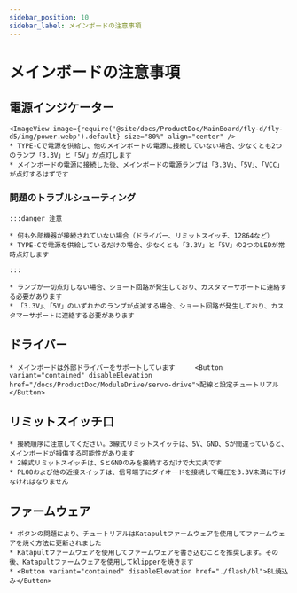 ```yaml
---
sidebar_position: 10
sidebar_label: メインボードの注意事項
---
```


# メインボードの注意事項

## 電源インジケーター
    <ImageView image={require('@site/docs/ProductDoc/MainBoard/fly-d/fly-d5/img/power.webp').default} size="80%" align="center" />
    * TYPE-Cで電源を供給し、他のメインボードの電源に接続していない場合、少なくとも2つのランプ「3.3V」と「5V」が点灯します
    * メインボードの電源に接続した後、メインボードの電源ランプは「3.3V」、「5V」、「VCC」が点灯するはずです

### 問題のトラブルシューティング


    :::danger 注意

    * 何も外部機器が接続されていない場合（ドライバー、リミットスイッチ、12864など）
    * TYPE-Cで電源を供給しているだけの場合、少なくとも「3.3V」と「5V」の2つのLEDが常時点灯します

    :::

    * ランプが一切点灯しない場合、ショート回路が発生しており、カスタマーサポートに連絡する必要があります
    * 「3.3V」、「5V」のいずれかのランプが点滅する場合、ショート回路が発生しており、カスタマーサポートに連絡する必要があります

## ドライバー

    * メインボードは外部ドライバーをサポートしています     <Button variant="contained" disableElevation href="/docs/ProductDoc/ModuleDrive/servo-drive">配線と設定チュートリアル</Button>

## リミットスイッチ口

    * 接続順序に注意してください。3線式リミットスイッチは、5V、GND、Sが間違っていると、メインボードが損傷する可能性があります
    * 2線式リミットスイッチは、SとGNDのみを接続するだけで大丈夫です
    * PL08および他の近接スイッチは、信号端子にダイオードを接続して電圧を3.3V未満に下げなければなりません

## ファームウェア

    * ボタンの問題により、チュートリアルはKatapultファームウェアを使用してファームウェアを焼く方法に更新されました
    * Katapultファームウェアを使用してファームウェアを書き込むことを推奨します。その後、Katapultファームウェアを使用してklipperを焼きます
    * <Button variant="contained" disableElevation href="./flash/bl">BL焼込み</Button>
